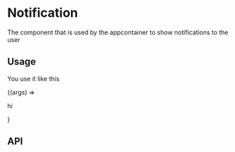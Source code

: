 
<Meta title="Component Library/Feedback/Notification" component={Notification} />

# Notification
The component that is used by the appcontainer to show notifications to the user

## Usage
You use it like this

<Canvas>
    <Story name="info" args={{}}>{(args) => <Notification {...args}><p>hi</p></Notification>}</Story>
</Canvas>

## API
<ArgsTable of={Notification}/>
